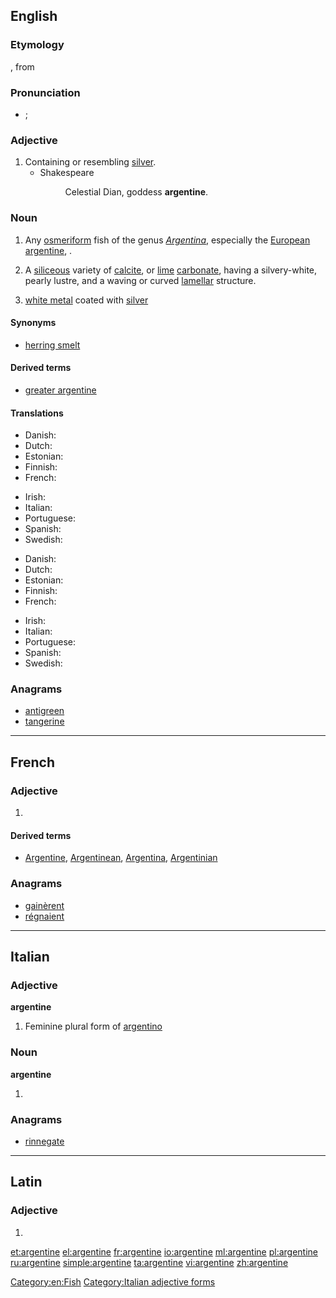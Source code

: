 {{also|Argentine}}
==English==

===Etymology===
{{etyl|fro}} {{term|argentin||silvery|lang=fro}}, from {{etyl|la}} {{term|argentum||silver|lang=la}}

===Pronunciation===
* {{a|UK|US}} {{IPA|/ˈɑː(ɹ).dʒənˌtiːn/|/ˈɑː(ɹ).dʒənˌtaɪn/}}; {{X-SAMPA|/"A:(r\).dZ@n%ti:n/|/"A:(r\).dZ@n%taIn/}}

===Adjective===
{{en-adj}}

# Containing or resembling [[silver]].
#* Shakespeare
#*: Celestial Dian, goddess '''argentine'''.

===Noun===
{{en-noun}}
{{wikipedia|Herring smelt}}

# Any [[osmeriform]] fish of the genus ''[[Argentina]]'', especially the [[European argentine]], {{taxlink|Argentina sphyraena|species}}.
# {{mineralogy}} A [[siliceous]] variety of [[calcite]], or [[lime]] [[carbonate]], having a silvery-white, pearly lustre, and a waving or curved [[lamellar]] structure.
# [[white metal]] coated with [[silver]]
#: {{rfquotek|Simmonds}}

====Synonyms====
* [[herring smelt]]

====Derived terms====
* [[greater argentine]]

====Translations====
{{trans-top|fish of the genus ''Argentina''}}
* Danish: {{t-|da|guldlaks|c}}
* Dutch: {{t-|nl|zilvervis}}
* Estonian: {{t-|et|hõbekala}}
* Finnish: {{t-|fi|hopeakuore}}
* French: {{t+|fr|argentine|m}}
{{trans-mid}}
* Irish: {{t-|ga|airgintín}}
* Italian: {{t-|it|argentina|f}}
* Portuguese: {{t+|pt|argentina|f}}
* Spanish: {{t-|es|argentina|f}}
* Swedish: {{t-|sv|guldlaxfisk|c}}
{{trans-bottom}}

{{trans-top|''Argentina sphyraena''}}
* Danish: {{t-|da|strømsild|c}}
* Dutch: {{t-|nl|zilversmelt}}
* Estonian: {{t-|et|hõbekala}}
* Finnish: {{t-|fi|hopeakuore}}
* French: {{t+|fr|petite argentine|m}}
{{trans-mid}}
* Irish: {{t-|ga|airgintín}}
* Italian: {{t-|it|argentina|f}}
* Portuguese: {{t+|pt|argentina|f}}
* Spanish: {{t-|es|pez plata|f}}
* Swedish: {{t-|sv|silverfisk|c}}
{{trans-bottom}}

===Anagrams===
* [[antigreen#English|antigreen]]
* [[tangerine#English|tangerine]]

[[Category:en:Fish]]

----

==French==

===Adjective===
{{fr-adj-form}}

# {{feminine of|argentin|lang=fr}}

====Derived terms====
* [[Argentine]], [[Argentinean]], [[Argentina]], [[Argentinian]]

===Anagrams===
* [[gainèrent#French|gainèrent]]
* [[régnaient#French|régnaient]]

----

==Italian==

===Adjective===
'''argentine''' {{f}}

# Feminine plural form of [[argentino]]

===Noun===
'''argentine''' {{f}}

# {{plural of|argentina|lang=it}}

===Anagrams===
* [[rinnegate#Italian|rinnegate]]

[[Category:Italian adjective forms]]

----

==Latin==

===Adjective===
{{la-adj-form|argentine}}

# {{inflection of|argentinus|argentinus|voc|m|s|lang=la}}

[[et:argentine]]
[[el:argentine]]
[[fr:argentine]]
[[io:argentine]]
[[ml:argentine]]
[[pl:argentine]]
[[ru:argentine]]
[[simple:argentine]]
[[ta:argentine]]
[[vi:argentine]]
[[zh:argentine]]